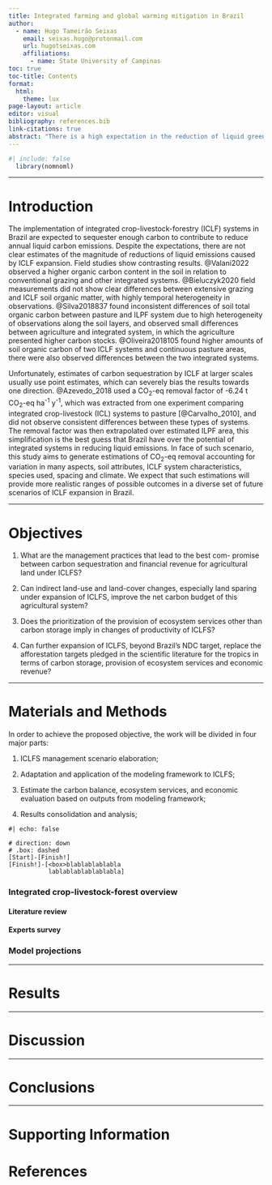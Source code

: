 ```yaml
---
title: Integrated farming and global warming mitigation in Brazil
author: 
  - name: Hugo Tameirão Seixas
    email: seixas.hugo@protonmail.com
    url: hugotseixas.com
    affiliations:
      - name: State University of Campinas
toc: true
toc-title: Contents
format: 
  html:
    theme: lux
page-layout: article
editor: visual
bibliography: references.bib
link-citations: true
abstract: "There is a high expectation in the reduction of liquid greenhouse gases in Brazil by the implementation of integrated crop-livestock-forestry systems. The foundation of such expectation relies in the hypothesis that these systems are capable of storing more above and below ground carbon, in relation to conventional farming systems, due to the presence of trees. However, that are not robust estimates about the potential of these systems to store carbon in a national scale, and usually point estimates are used to extrapolate carbon sequestration. In order to improve the representation of carbon sequestration by integrated crop-livestock-forestry systems, this project aims to use published data to develop a spatially explicit model to estimate carbon fluxes in Brazil."
---
```


```r
#| include: false
  library(nomnoml)
```

------------------------------------------------------------------------

# Introduction

The implementation of integrated crop-livestock-forestry (ICLF) systems in Brazil are expected to sequester enough carbon to contribute to reduce annual liquid carbon emissions. Despite the expectations, there are not clear estimates of the magnitude of reductions of liquid emissions caused by ICLF expansion. Field studies show contrasting results. @Valani2022 observed a higher organic carbon content in the soil in relation to conventional grazing and other integrated systems. @Bieluczyk2020 field measurements did not show clear differences between extensive grazing and ICLF soil organic matter, with highly temporal heterogeneity in observations. @Silva2018837 found inconsistent differences of soil total organic carbon between pasture and ILPF system due to high heterogeneity of observations along the soil layers, and observed small differences between agriculture and integrated system, in which the agriculture presented higher carbon stocks. @Oliveira2018105 found higher amounts of soil organic carbon of two ICLF systems and continuous pasture areas, there were also observed differences between the two integrated systems.

Unfortunately, estimates of carbon sequestration by ICLF at larger scales usually use point estimates, which can severely bias the results towards one direction. @Azevedo_2018 used a CO<sub>2</sub>-eq removal factor of -6.24 t CO<sub>2</sub>-eq ha<sup>-1</sup> y<sup>-1</sup>, which was extracted from one experiment comparing integrated crop-livestock (ICL) systems to pasture [@Carvalho_2010], and did not observe consistent differences between these types of systems. The removal factor was then extrapolated over estimated ILPF area, this simplification is the best guess that Brazil have over the potential of integrated systems in reducing liquid emissions. In face of such scenario, this study aims to generate estimations of CO<sub>2</sub>-eq removal accounting for variation in many aspects, soil attributes, ICLF system characteristics, species used, spacing and climate. We expect that such estimations will provide more realistic ranges of possible outcomes in a diverse set of future scenarios of ICLF expansion in Brazil.

------------------------------------------------------------------------

# Objectives

1.  What are the management practices that lead to the best com- promise between carbon sequestration and financial revenue for agricultural land under ICLFS?

2.  Can indirect land-use and land-cover changes, especially land sparing under expansion of ICLFS, improve the net carbon budget of this agricultural system?

3.  Does the prioritization of the provision of ecosystem services other than carbon storage imply in changes of productivity of ICLFS?

4.  Can further expansion of ICLFS, beyond Brazil's NDC target, replace the afforestation targets pledged in the scientific literature for the tropics in terms of carbon storage, provision of ecosystem services and economic revenue?

------------------------------------------------------------------------

# Materials and Methods

In order to achieve the proposed objective, the work will be divided in four major parts:

1.  ICLFS management scenario elaboration;

2.  Adaptation and application of the modeling framework to ICLFS;

3.  Estimate the carbon balance, ecosystem services, and economic evaluation based on outputs from modeling framework;

4.  Results consolidation and analysis;

```nomnoml
#| echo: false

# direction: down
# .box: dashed
[Start]-[Finish!]
[Finish!]-[<box>blablablablabla
           lablablablablablabla]

```

### Integrated crop-livestock-forest overview

#### Literature review

#### Experts survey

### Model projections

------------------------------------------------------------------------

# Results

------------------------------------------------------------------------

# Discussion

------------------------------------------------------------------------

# Conclusions

------------------------------------------------------------------------

# Supporting Information

# References
